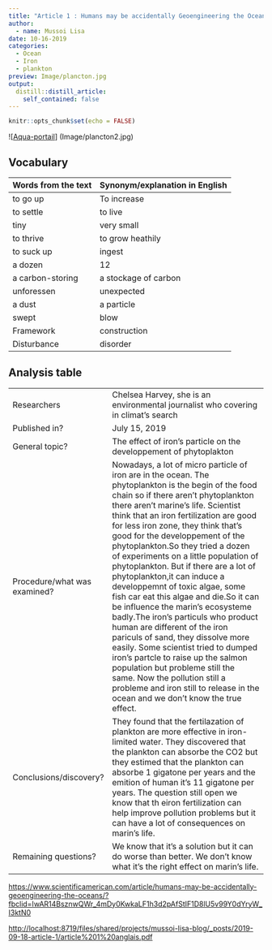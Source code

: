 ```yaml
---
title: "Article 1 : Humans may be accidentally Geoengineering the Ocean"
author:
  - name: Mussoi Lisa
date: 10-16-2019
categories:
  - Ocean
  - Iron 
  - plankton 
preview: Image/plancton.jpg
output:
  distill::distill_article:
    self_contained: false
---
```


```r
knitr::opts_chunk$set(echo = FALSE)
```


![[Aqua-portail](https://www.aquaportail.com/definition-1229-plancton.html)] (Image/plancton2.jpg)




## Vocabulary 

| Words from the text | Synonym/explanation in English |
| ------------------- | ------------------------------ |
| to go up| To increase |
| to settle | to live |
| tiny | very small |
| to thrive | to grow heathily |
| to suck up | ingest |
| a  dozen | 12 |
| a carbon-storing | a  stockage of carbon |
| unforessen |  unexpected |
| a dust |a particle |
| swept  |  blow |
| Framework | construction |
| Disturbance |  disorder |


## Analysis table 

|                              |                                                                     |
| ---------------------------- | ------------------------------------------------------------------- |
| Researchers                  | Chelsea Harvey, she is an environmental journalist who covering in climat's search                       |
| Published in?                | July 15, 2019                                                       |
| General topic?               |  The effect of iron's particle on the developpement of phytoplakton                      |
| Procedure/what was examined? | Nowadays, a lot of micro particle of iron are in the ocean. The phytoplankton is the begin of the food chain so if there aren't phytoplankton there aren't marine's life. Scientist think that an iron fertilization are good for less iron zone, they think that's good for the developpement of the phytoplankton.So they tried a dozen of experiments on a little population of phytoplankton. But if there are a lot of phytoplankton,it can induce a developpemnt of toxic algae, some fish car eat this algae and die.So it can be influence the marin's ecosysteme badly.The iron's particuls who product human are different of the iron pariculs of sand, they dissolve more easily. Some scientist tried to dumped iron's partcle to raise up the salmon population but probleme still the same. Now the pollution still a probleme and iron still to release in the ocean and we don't know the true effect. |
| Conclusions/discovery?       | They found that the fertilazation of plankton are more effective in iron-limited water. They discovered that the plankton can absorbe the CO2 but they estimed that the plankton can absorbe 1 gigatone per years and the emition of human it's 11 gigatone per years. The question still open we know that th eiron fertilization can help improve pollution problems but it can have a lot of consequences on marin's life.        |
| Remaining questions?         | We know that it's a solution but it can do worse than better. We don't know what it's the right effect on marin's life.  |


<https://www.scientificamerican.com/article/humans-may-be-accidentally-geoengineering-the-oceans/?fbclid=IwAR14BsznwQWr_4mDy0KwkaLF1h3d2pAfStIF1D8lU5v99Y0dYryW_I3ktN0>

<http://localhost:8719/files/shared/projects/mussoi-lisa-blog/_posts/2019-09-18-article-1/article%201%20anglais.pdf>


